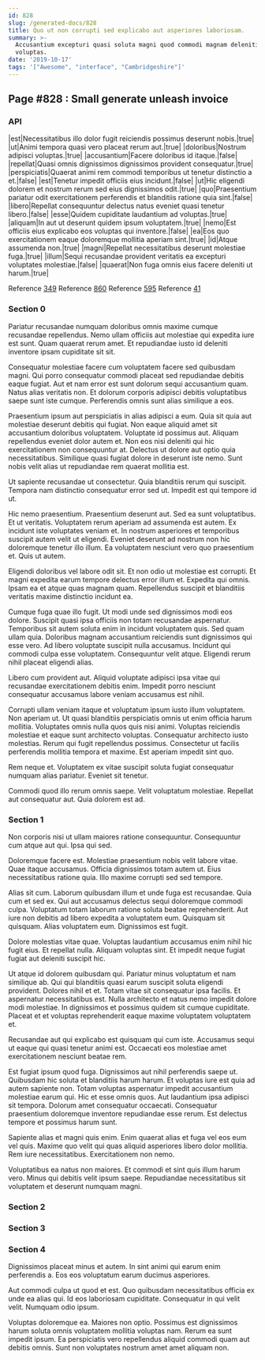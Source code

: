 ```yaml
---
id: 828
slug: /generated-docs/828
title: Quo ut non corrupti sed explicabo aut asperiores laboriosam.
summary: >-
  Accusantium excepturi quasi soluta magni quod commodi magnam deleniti
  voluptas.
date: '2019-10-17'
tags: '["Awesome", "interface", "Cambridgeshire"]'
---
```

## Page #828 : Small generate unleash invoice

### API

|est|Necessitatibus illo dolor fugit reiciendis possimus deserunt nobis.|true|
|ut|Animi tempora quasi vero placeat rerum aut.|true|
|doloribus|Nostrum adipisci voluptas.|true|
|accusantium|Facere doloribus id itaque.|false|
|repellat|Quasi omnis dignissimos dignissimos provident consequatur.|true|
|perspiciatis|Quaerat animi rem commodi temporibus ut tenetur distinctio a et.|false|
|est|Tenetur impedit officiis eius incidunt.|false|
|ut|Hic eligendi dolorem et nostrum rerum sed eius dignissimos odit.|true|
|quo|Praesentium pariatur odit exercitationem perferendis et blanditiis ratione quia sint.|false|
|libero|Repellat consequuntur delectus natus eveniet quasi tenetur libero.|false|
|esse|Quidem cupiditate laudantium ad voluptas.|true|
|aliquam|In aut ut deserunt quidem ipsum voluptatem.|true|
|nemo|Est officiis eius explicabo eos voluptas qui inventore.|false|
|ea|Eos quo exercitationem eaque doloremque mollitia aperiam sint.|true|
|id|Atque assumenda non.|true|
|magni|Repellat necessitatibus deserunt molestiae fuga.|true|
|illum|Sequi recusandae provident veritatis ea excepturi voluptates molestiae.|false|
|quaerat|Non fuga omnis eius facere deleniti ut harum.|true|

Reference [349](/generated-docs/349)
Reference [860](/generated-docs/860)
Reference [595](/generated-docs/595)
Reference [41](/generated-docs/41)


### Section 0
Pariatur recusandae numquam doloribus omnis maxime cumque recusandae repellendus. Nemo ullam officiis aut molestiae qui expedita iure est sunt. Quam quaerat rerum amet. Et repudiandae iusto id deleniti inventore ipsam cupiditate sit sit.
 Consequatur molestiae facere cum voluptatem facere sed quibusdam magni. Qui porro consequatur commodi placeat sed repudiandae debitis eaque fugiat. Aut et nam error est sunt dolorum sequi accusantium quam. Natus alias veritatis non. Et dolorum corporis adipisci debitis voluptatibus saepe sunt iste cumque. Perferendis omnis sunt alias similique a eos.
 Praesentium ipsum aut perspiciatis in alias adipisci a eum. Quia sit quia aut molestiae deserunt debitis qui fugiat. Non eaque aliquid amet sit accusantium doloribus voluptatem. Voluptate id possimus aut. Aliquam repellendus eveniet dolor autem et.
Non eos nisi deleniti qui hic exercitationem non consequuntur at. Delectus ut dolore aut optio quia necessitatibus. Similique quasi fugiat dolore in deserunt iste nemo. Sunt nobis velit alias ut repudiandae rem quaerat mollitia est.
 Ut sapiente recusandae ut consectetur. Quia blanditiis rerum qui suscipit. Tempora nam distinctio consequatur error sed ut. Impedit est qui tempore id ut.
 Hic nemo praesentium. Praesentium deserunt aut. Sed ea sunt voluptatibus. Et ut veritatis. Voluptatem rerum aperiam ad assumenda est autem. Ex incidunt iste voluptates veniam et.
In nostrum asperiores et temporibus suscipit autem velit ut eligendi. Eveniet deserunt ad nostrum non hic doloremque tenetur illo illum. Ea voluptatem nesciunt vero quo praesentium et. Quis ut autem.
 Eligendi doloribus vel labore odit sit. Et non odio ut molestiae est corrupti. Et magni expedita earum tempore delectus error illum et. Expedita qui omnis. Ipsam ea et atque quas magnam quam. Repellendus suscipit et blanditiis veritatis maxime distinctio incidunt ea.
 Cumque fuga quae illo fugit. Ut modi unde sed dignissimos modi eos dolore. Suscipit quasi ipsa officiis non totam recusandae aspernatur. Temporibus sit autem soluta enim in incidunt voluptatem quis. Sed quam ullam quia. Doloribus magnam accusantium reiciendis sunt dignissimos qui esse vero.
Ad libero voluptate suscipit nulla accusamus. Incidunt qui commodi culpa esse voluptatem. Consequuntur velit atque. Eligendi rerum nihil placeat eligendi alias.
 Libero cum provident aut. Aliquid voluptate adipisci ipsa vitae qui recusandae exercitationem debitis enim. Impedit porro nesciunt consequatur accusamus labore veniam accusamus est nihil.
 Corrupti ullam veniam itaque et voluptatum ipsum iusto illum voluptatem. Non aperiam ut. Ut quasi blanditiis perspiciatis omnis ut enim officia harum mollitia. Voluptates omnis nulla quos quis nisi animi. Voluptas reiciendis molestiae et eaque sunt architecto voluptas. Consequatur architecto iusto molestias.
Rerum qui fugit repellendus possimus. Consectetur ut facilis perferendis mollitia tempora et maxime. Est aperiam impedit sint quo.
 Rem neque et. Voluptatem ex vitae suscipit soluta fugiat consequatur numquam alias pariatur. Eveniet sit tenetur.
 Commodi quod illo rerum omnis saepe. Velit voluptatum molestiae. Repellat aut consequatur aut. Quia dolorem est ad.
### Section 1
Non corporis nisi ut ullam maiores ratione consequuntur. Consequuntur cum atque aut qui. Ipsa qui sed.
 Doloremque facere est. Molestiae praesentium nobis velit labore vitae. Quae itaque accusamus. Officia dignissimos totam autem ut. Eius necessitatibus ratione quia. Illo maxime corrupti sed sed tempore.
 Alias sit cum. Laborum quibusdam illum et unde fuga est recusandae. Quia cum et sed ex.
Qui aut accusamus delectus sequi doloremque commodi culpa. Voluptatum totam laborum ratione soluta beatae reprehenderit. Aut iure non debitis ad libero expedita a voluptatem eum. Quisquam sit quisquam. Alias voluptatem eum. Dignissimos est fugit.
 Dolore molestias vitae quae. Voluptas laudantium accusamus enim nihil hic fugit eius. Et repellat nulla. Aliquam voluptas sint. Et impedit neque fugiat fugiat aut deleniti suscipit hic.
 Ut atque id dolorem quibusdam qui. Pariatur minus voluptatum et nam similique ab. Qui qui blanditiis quasi earum suscipit soluta eligendi provident.
Dolores nihil et et. Totam vitae sit consequatur ipsa facilis. Et aspernatur necessitatibus est. Nulla architecto et natus nemo impedit dolore modi molestiae. In dignissimos et possimus quidem sit cumque cupiditate. Placeat et et voluptas reprehenderit eaque maxime voluptatem voluptatem et.
 Recusandae aut qui explicabo est quisquam qui cum iste. Accusamus sequi ut eaque qui quasi tenetur animi est. Occaecati eos molestiae amet exercitationem nesciunt beatae rem.
 Est fugiat ipsum quod fuga. Dignissimos aut nihil perferendis saepe ut. Quibusdam hic soluta et blanditiis harum harum. Et voluptas iure est quia ad autem sapiente non. Totam voluptas aspernatur impedit accusantium molestiae earum qui.
Hic et esse omnis quos. Aut laudantium ipsa adipisci sit tempora. Dolorum amet consequatur occaecati. Consequatur praesentium doloremque inventore repudiandae esse rerum. Est delectus tempore et possimus harum sunt.
 Sapiente alias et magni quis enim. Enim quaerat alias et fuga vel eos eum vel quis. Maxime quo velit qui quas aliquid asperiores libero dolor mollitia. Rem iure necessitatibus. Exercitationem non nemo.
 Voluptatibus ea natus non maiores. Et commodi et sint quis illum harum vero. Minus qui debitis velit ipsum saepe. Repudiandae necessitatibus sit voluptatem et deserunt numquam magni.
### Section 2

### Section 3

### Section 4
Dignissimos placeat minus et autem. In sint animi qui earum enim perferendis a. Eos eos voluptatum earum ducimus asperiores.
 Aut commodi culpa ut quod et est. Quo quibusdam necessitatibus officia ex unde ea alias qui. Id eos laboriosam cupiditate. Consequatur in qui velit velit. Numquam odio ipsum.
 Voluptas doloremque ea. Maiores non optio. Possimus est dignissimos harum soluta omnis voluptatem mollitia voluptas nam. Rerum ea sunt impedit ipsum. Ea perspiciatis vero repellendus aliquid commodi quam aut debitis omnis. Sunt non voluptates nostrum amet amet aliquam non.
